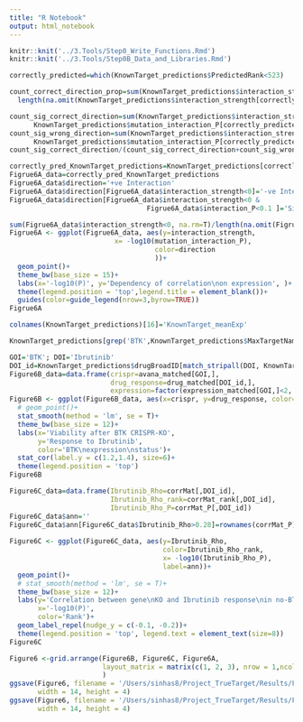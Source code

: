 ```yaml
---
title: "R Notebook"
output: html_notebook
---
```


<!-- SECONDARY TARGETS SECTION-->
<!-- Chart the landscape of secondary Targets -->
```r
knitr::knit('../3.Tools/Step0_Write_Functions.Rmd')
knitr::knit('../3.Tools/Step0B_Data_and_Libraries.Rmd')
```

<!-- Only focus on drugs where the primary target is correct -->
```r
correctly_predicted=which(KnownTarget_predictions$PredictedRank<523)
```

```r
count_correct_direction_prop=sum(KnownTarget_predictions$interaction_strength[correctly_predicted]<0, na.rm = T)/
  length(na.omit(KnownTarget_predictions$interaction_strength[correctly_predicted]))

count_sig_correct_direction=sum(KnownTarget_predictions$interaction_strength[correctly_predicted]<0 &
      KnownTarget_predictions$mutation_interaction_P[correctly_predicted]<0.05, na.rm = T)
count_sig_wrong_direction=sum(KnownTarget_predictions$interaction_strength[correctly_predicted]>0 &
      KnownTarget_predictions$mutation_interaction_P[correctly_predicted]<0.05, na.rm = T)
count_sig_correct_direction/(count_sig_correct_direction+count_sig_wrong_direction)
```

```r
correctly_pred_KnownTarget_predictions=KnownTarget_predictions[correctly_predicted,]
Figrue6A_data=correctly_pred_KnownTarget_predictions
Figrue6A_data$direction='+ve Interaction'
Figrue6A_data$direction[Figrue6A_data$interaction_strength<0]='-ve Interaction'
Figrue6A_data$direction[Figrue6A_data$interaction_strength<0 & 
                                  Figrue6A_data$interaction_P<0.1 ]='Sig -ve\nInteraction'

sum(Figrue6A_data$interaction_strength<0, na.rm=T)/length(na.omit(Figrue6A_data$interaction_strength))
Figrue6A <- ggplot(Figrue6A_data, aes(y=interaction_strength,
                          x= -log10(mutation_interaction_P),
                                    color=direction
                                    ))+
  geom_point()+
  theme_bw(base_size = 15)+
  labs(x='-log10(P)', y='Dependency of correlation\non expression', )+
  theme(legend.position = 'top',legend.title = element_blank())+
  guides(color=guide_legend(nrow=3,byrow=TRUE))
Figrue6A
```

```r
colnames(KnownTarget_predictions)[16]='KnownTarget_meanExp'
```
<!-- Proof of concept of BTK inhibitors -->
```r
KnownTarget_predictions[grep('BTK',KnownTarget_predictions$MaxTargetName),]
```
```r
GOI='BTK'; DOI='Ibrutinib'
DOI_id=KnownTarget_predictions$drugBroadID[match_stripall(DOI, KnownTarget_predictions$drugName)]
Figure6B_data=data.frame(crispr=avana_matched[GOI,],
                         drug_response=drug_matched[DOI_id,],
                         expression=factor(expression_matched[GOI,]<2, labels = c('High', 'Low')))
Figure6B <- ggplot(Figure6B_data, aes(x=crispr, y=drug_response, color=expression))+
  # geom_point()+
  stat_smooth(method = 'lm', se = T)+
  theme_bw(base_size = 12)+
  labs(x='Viability after BTK CRISPR-KO',
       y='Response to Ibrutinib',
       color='BTK\nexpression\nstatus')+
  stat_cor(label.y = c(1.2,1.4), size=6)+
  theme(legend.position = 'top')
Figure6B
```

```r
Figure6C_data=data.frame(Ibrutinib_Rho=corrMat[,DOI_id],
                         Ibrutinib_Rho_rank=corrMat_rank[,DOI_id],
                         Ibrutinib_Rho_P=corrMat_P[,DOI_id])
Figure6C_data$ann=''
Figure6C_data$ann[Figure6C_data$Ibrutinib_Rho>0.28]=rownames(corrMat_P)[Figure6C_data$Ibrutinib_Rho>0.28]
  
Figure6C <- ggplot(Figure6C_data, aes(y=Ibrutinib_Rho,
                                      color=Ibrutinib_Rho_rank,
                                      x= -log10(Ibrutinib_Rho_P), 
                                      label=ann))+
  geom_point()+
  # stat_smooth(method = 'lm', se = T)+
  theme_bw(base_size = 12)+
  labs(y='Correlation between gene\nKO and Ibrutinib response\nin no-BTK cell lines',
       x='-log10(P)',
       color='Rank')+
  geom_label_repel(nudge_y = c(-0.1, -0.2))+
  theme(legend.position = 'top', legend.text = element_text(size=8))
Figure6C
```

```r
Figure6 <-grid.arrange(Figure6B, Figure6C, Figure6A,
                       layout_matrix = matrix(c(1, 2, 3), nrow = 1,ncol = 3)
                       )
ggsave(Figure6, filename = '/Users/sinhas8/Project_TrueTarget/Results/Figure6v0.png',
       width = 14, height = 4)
ggsave(Figure6, filename = '/Users/sinhas8/Project_TrueTarget/Results/Figure6v0.pdf',
       width = 14, height = 4)
```
